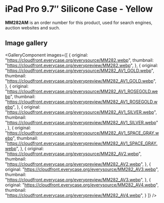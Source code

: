 
# iPad Pro 9.7″ Silicone Case - Yellow

<Callout type='info' emoji='👉🏻'>**MM282AM** is an order number for this product, used for search engines, auction websites and such.</Callout>

## Image gallery

<GalleryComponent
    images={[
      {
        original: "https://cloudfront.everycase.org/everysource/MM282.webp",
        thumbnail: "https://cloudfront.everycase.org/everypreview/MM282.webp",
      },
      {
        original: "https://cloudfront.everycase.org/everysource/MM282_AV1_GOLD.webp",
        thumbnail: "https://cloudfront.everycase.org/everypreview/MM282_AV1_GOLD.webp",
      },
      {
        original: "https://cloudfront.everycase.org/everysource/MM282_AV1_ROSEGOLD.webp",
        thumbnail: "https://cloudfront.everycase.org/everypreview/MM282_AV1_ROSEGOLD.webp",
      },
      {
        original: "https://cloudfront.everycase.org/everysource/MM282_AV1_SILVER.webp",
        thumbnail: "https://cloudfront.everycase.org/everypreview/MM282_AV1_SILVER.webp",
      },
      {
        original: "https://cloudfront.everycase.org/everysource/MM282_AV1_SPACE_GRAY.webp",
        thumbnail: "https://cloudfront.everycase.org/everypreview/MM282_AV1_SPACE_GRAY.webp",
      },
      {
        original: "https://cloudfront.everycase.org/everysource/MM282_AV2.webp",
        thumbnail: "https://cloudfront.everycase.org/everypreview/MM282_AV2.webp",
      },
      {
        original: "https://cloudfront.everycase.org/everysource/MM282_AV3.webp",
        thumbnail: "https://cloudfront.everycase.org/everypreview/MM282_AV3.webp",
      },
      {
        original: "https://cloudfront.everycase.org/everysource/MM282_AV4.webp",
        thumbnail: "https://cloudfront.everycase.org/everypreview/MM282_AV4.webp",
      }
    ]}
  />
